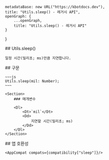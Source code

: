 
    metadataBase: new URL("https://kbotdocs.dev"),
    title: "Utils.sleep() - 레거시 API",
    openGraph: {
        ...openGraph,
        title: "Utils.sleep() - 레거시 API"
    }
}

<Section>
    ## Utils.sleep()

    일정 시간(밀리초; ms)만큼 지연합니다.
</Section>
<Section>
    ## 구문

    ~~~js
    Utils.sleep(mil: Number);
    ~~~

    <Section>
        ### 매개변수

        <Dl>
            <Dt>`mil`</Dt>
            <Dd>
                지연할 시간(밀리초; ms)
            </Dd>
        </Dl>
    </Section>
</Section>
<Section>
    ## 앱 호환성

    <AppCompat compats={compatibility["sleep"]}/>
</Section>